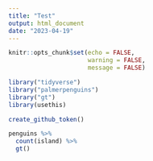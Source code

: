 ```yaml
---
title: "Test"
output: html_document
date: "2023-04-19"
---
```


```r
knitr::opts_chunk$set(echo = FALSE,
                      warning = FALSE,
                      message = FALSE)
```

```r
library("tidyverse")
library("palmerpenguins")
library("gt")
library(usethis)

create_github_token()

penguins %>% 
  count(island) %>% 
  gt()
```

